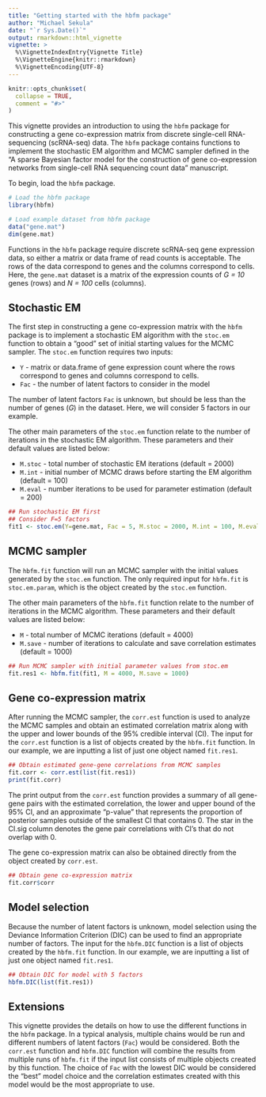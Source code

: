 ```yaml
---
title: "Getting started with the hbfm package"
author: "Michael Sekula"
date: "`r Sys.Date()`"
output: rmarkdown::html_vignette
vignette: >
  %\VignetteIndexEntry{Vignette Title}
  %\VignetteEngine{knitr::rmarkdown}
  %\VignetteEncoding{UTF-8}
---
```


```r
knitr::opts_chunk$set(
  collapse = TRUE,
  comment = "#>"
)
```

This vignette provides an introduction to using the `hbfm` package for constructing a gene co-expression matrix from discrete single-cell RNA-sequencing (scRNA-seq) data. The `hbfm` package contains functions to implement the stochastic EM algorithm and MCMC sampler defined in the "A sparse Bayesian factor model for the construction of gene co-expression networks from single-cell RNA sequencing count data" manuscript. 

To begin, load the `hbfm` package.

```r
# Load the hbfm package
library(hbfm)

# Load example dataset from hbfm package
data("gene.mat")
dim(gene.mat)
```

Functions in the `hbfm` package require discrete scRNA-seq gene expression data, so either a matrix or data frame of read counts is acceptable. The rows of the data correspond to genes and the columns correspond to cells. Here, the `gene.mat` dataset is a matrix of the expression counts of *G = 10* genes (rows) and *N = 100* cells (columns). 

## Stochastic EM

The first step in constructing a gene co-expression matrix with the `hbfm` package is to implement a stochastic EM algorithm with the `stoc.em` function to obtain a "good" set of initial starting values for the MCMC sampler. The `stoc.em` function requires two inputs:

* `Y` - matrix or data.frame of gene expression count where the rows correspond to genes and columns correspond to cells.
* `Fac` - the number of latent factors to consider in the model

The number of latent factors `Fac` is unknown, but should be less than the number of genes (*G*) in the dataset. Here, we will consider 5 factors in our example.

The other main parameters of the `stoc.em` function relate to the number of iterations in the stochastic EM algorithm. These parameters and their default values are listed below:

* `M.stoc` - total number of stochastic EM iterations (default = 2000)
* `M.int` - initial number of MCMC draws before starting the EM algorithm (default = 100)
* `M.eval` - number iterations to be used for parameter estimation (default = 200)

```r
## Run stochastic EM first
## Consider F=5 factors
fit1 <- stoc.em(Y=gene.mat, Fac = 5, M.stoc = 2000, M.int = 100, M.eval = 200)

```

## MCMC sampler

The `hbfm.fit` function will run an MCMC sampler with the initial values generated by the `stoc.em` function. The only required input for `hbfm.fit` is `stoc.em.param`, which is the object created by the `stoc.em` function.

The other main parameters of the `hbfm.fit` function relate to the number of iterations in the MCMC algorithm. These parameters and their default values are listed below:

* `M` - total number of MCMC iterations (default = 4000)
* `M.save` - number of iterations to calculate and save correlation estimates (default = 1000)

```r
## Run MCMC sampler with initial parameter values from stoc.em
fit.res1 <- hbfm.fit(fit1, M = 4000, M.save = 1000)

```

## Gene co-expression matrix

After running the MCMC sampler, the `corr.est` function is used to analyze the MCMC samples and obtain an estimated correlation matrix along with the upper and lower bounds of the 95% credible interval (CI). The input for the `corr.est` function is a list of objects created by the `hbfm.fit` function. In our example, we are inputting a list of just one object named `fit.res1`.

```r
## Obtain estimated gene-gene correlations from MCMC samples
fit.corr <- corr.est(list(fit.res1))
print(fit.corr)

```

The print output from the `corr.est` function provides a summary of all gene-gene pairs with the estimated correlation, the lower and upper bound of the 95% CI, and an approximate "p-value" that represents the proportion of posterior samples outside of the smallest CI that contains 0. The star in the CI.sig column denotes the gene pair correlations with CI's that do not overlap with 0. 

The gene co-expression matrix can also be obtained directly from the object created by `corr.est`.

```r
## Obtain gene co-expression matrix
fit.corr$corr

```

## Model selection

Because the number of latent factors is unknown, model selection using the Deviance Information Criterion (DIC) can be used to find an appropriate number of factors. The input for the `hbfm.DIC` function is a list of objects created by the `hbfm.fit` function. In our example, we are inputting a list of just one object named `fit.res1`.

```r
## Obtain DIC for model with 5 factors
hbfm.DIC(list(fit.res1))

```

## Extensions

This vignette provides the details on how to use the different functions in the `hbfm` package. In a typical analysis, multiple chains would be run and different numbers of latent factors (`Fac`) would be considered. Both the `corr.est` function and `hbfm.DIC` function will combine the results from multiple runs of `hbfm.fit` if the input list consists of multiple objects created by this function. The choice of `Fac` with the lowest DIC would be considered the "best" model choice and the correlation estimates created with this model would be the most appropriate to use.